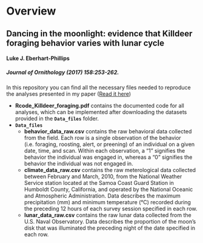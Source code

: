 # Overview
## Dancing in the moonlight: evidence that Killdeer foraging behavior varies with lunar cycle
#### Luke J. Eberhart-Phillips
##### *Journal of Ornithology* (2017) 158:253-262.

In this repository you can find all the necessary files needed to reproduce the analyses presented in my paper ([Read it here](http://link.springer.com/article/10.1007/s10336-016-1389-4))

* **Rcode_Killdeer_foraging.pdf** contains the documented code for all analyses, which can be implemented after downloading the datasets provided in the **`Data_files`** folder.
* **`Data_files`**
    + **behavior_data_raw.csv** contains the raw behavioral data collected from the field. Each row is a single observation of the behavior (i.e. foraging, roosting, alert, or preening) of an individual on a given date, time, and scan. Within each observation, a "1" signifies the behavior the individual was engaged in, whereas a "0" signifies the behavior the individual was not engaged in.
    + **climate_data_raw.csv** contains the raw meterological data collected between February and March, 2010, from the National Weather Service station located at the Samoa Coast Guard Station in Humboldt County, California, and operated by the National Oceanic and Atmospheric Administration.  Data describes the maximum precipitation (mm) and minimum temperature (°C) recorded during the preceding 12 hours of each survey session specified in each row.
    + **lunar_data_raw.csv** contains the raw lunar data collected from the U.S. Naval Observatory.  Data describes the proportion of the moon's disk that was illuminated the preceding night of the date specified in each row.